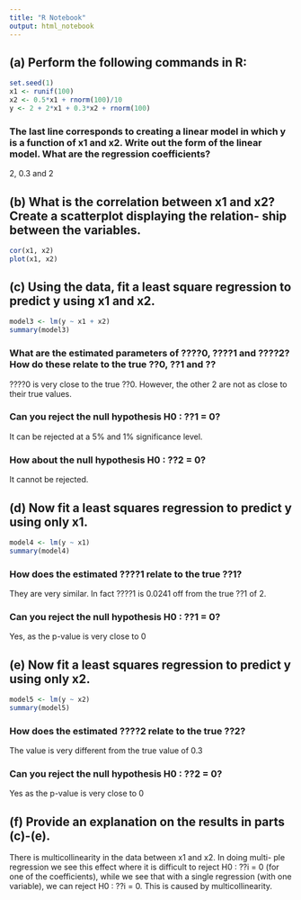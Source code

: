 ```yaml
---
title: "R Notebook"
output: html_notebook
---
```


## (a) Perform the following commands in R:
```r
set.seed(1)
x1 <- runif(100)
x2 <- 0.5*x1 + rnorm(100)/10
y <- 2 + 2*x1 + 0.3*x2 + rnorm(100)
```

### The last line corresponds to creating a linear model in which y is a function of x1 and x2. Write out the form of the linear model. What are the regression coefficients?
2, 0.3 and 2

## (b) What is the correlation between x1 and x2? Create a scatterplot displaying the relation- ship between the variables.
```r
cor(x1, x2)
plot(x1, x2)
```

## (c) Using the data, fit a least square regression to predict y using x1 and x2.
```r
model3 <- lm(y ~ x1 + x2)
summary(model3)
```

### What are the estimated parameters of ????0, ????1 and ????2? How do these relate to the true ??0, ??1 and ??
????0 is very close to the true ??0. However, the other 2 are not as close to their true values.

### Can you reject the null hypothesis H0 : ??1 = 0?
It can be rejected at a 5% and 1% significance level.

### How about the null hypothesis H0 : ??2 = 0?
It cannot be rejected.

## (d) Now fit a least squares regression to predict y using only x1.
```r
model4 <- lm(y ~ x1)
summary(model4)
```

### How does the estimated ????1 relate to the true ??1?
They are very similar. In fact ????1 is 0.0241 off from the true ??1 of 2.

### Can you reject the null hypothesis H0 : ??1 = 0?
Yes, as the p-value is very close to 0

## (e) Now fit a least squares regression to predict y using only x2.
```r
model5 <- lm(y ~ x2)
summary(model5)
```

### How does the estimated ????2 relate to the true ??2?
The value is very different from the true value of 0.3

### Can you reject the null hypothesis H0 : ??2 = 0?
Yes as the p-value is very close to 0

## (f) Provide an explanation on the results in parts (c)-(e).
There is multicollinearity in the data between x1 and x2. In doing multi- ple regression we see this effect where it is difficult to reject H0 : ??i = 0 (for one of the coefficients), while we see that with a single regression (with one variable), we can reject H0 : ??i = 0. This is caused by multicollinearity.